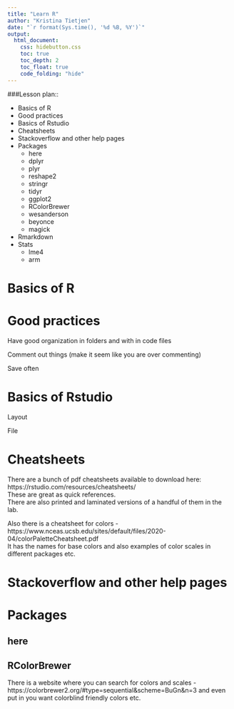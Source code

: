 ```yaml
---
title: "Learn R"
author: "Kristina Tietjen"
date: "`r format(Sys.time(), '%d %B, %Y')`"
output: 
  html_document:
    css: hidebutton.css
    toc: true
    toc_depth: 2
    toc_float: true
    code_folding: "hide"
---
```

<script src="hideOutput.js"></script>  


###Lesson plan::

* Basics of R  
* Good practices
* Basics of Rstudio  
* Cheatsheets  
* Stackoverflow and other help pages  
* Packages  
  * here  
  * dplyr  
  * plyr  
  * reshape2  
  * stringr  
  * tidyr  
  * ggplot2  
  * RColorBrewer  
  * wesanderson   
  * beyonce  
  * magick  
* Rmarkdown  
* Stats  
  * lme4 
  * arm 
  
# Basics of R  

# Good practices

Have good organization in folders and with in code files  

Comment out things (make it seem like you are over commenting)  

Save often  

# Basics of Rstudio

Layout  

File

# Cheatsheets

There are a bunch of pdf cheatsheets available to download here: https://rstudio.com/resources/cheatsheets/  
These are great as quick references.   
There are also printed and laminated versions of a handful of them in the lab.  

Also there is a cheatsheet for colors - https://www.nceas.ucsb.edu/sites/default/files/2020-04/colorPaletteCheatsheet.pdf  
It has the names for base colors and also examples of color scales in different packages etc. 

# Stackoverflow and other help pages

# Packages

## here

## RColorBrewer

There is a website where you can search for colors and scales - https://colorbrewer2.org/#type=sequential&scheme=BuGn&n=3  and even put in you want colorblind friendly colors etc. 
  
